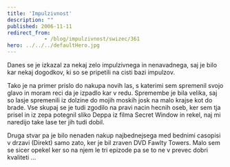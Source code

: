 ```yaml
---
title: 'Impulzivnost'
description: ""
published: 2006-11-11
redirect_from: 
            - /blog/impulzivnost/swizec/361
hero: ../../../defaultHero.jpg
---
```


Danes se je izkazal za nekaj zelo impulzivnega in nenavadnega, saj je bilo kar nekaj dogodkov, ki so se pripetili na cisti bazi impulzov.

Tako je na primer prislo do nakupa novih las, s katerimi sem spremenil svojo glavo in moram reci da je izpadlo kar v redu. Spremembe je bila velika, saj so lasje spremenili iz dolzine do mojih moskih josk na malo krajse kot do brade. Vse skupaj se je tudi zgodilo na pravi nacin hecnih oseb, ker sem tja prisel in iz zepa potegnil sliko Deppa iz filma Secret Window in rekel, naj mi naredijo take lase ter jih tudi dobil.

Druga stvar pa je bilo nenaden nakup najbednejsega med bednimi casopisi v drzavi (Direkt) samo zato, ker je bil zraven DVD Fawlty Towers. Malo sem se sicer opekel ker so na njem le tri epizode pa se to ne v prevec dobri kvaliteti ...
